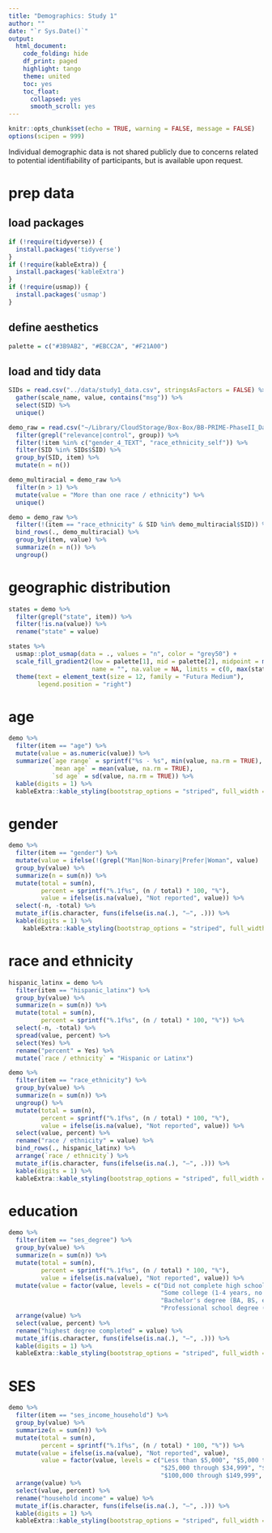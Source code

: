```yaml
---
title: "Demographics: Study 1"
author: ""
date: "`r Sys.Date()`"
output:
  html_document:
    code_folding: hide
    df_print: paged
    highlight: tango
    theme: united
    toc: yes
    toc_float:
      collapsed: yes
      smooth_scroll: yes
---
```


```r
knitr::opts_chunk$set(echo = TRUE, warning = FALSE, message = FALSE)
options(scipen = 999)
```

Individual demographic data is not shared publicly due to concerns related to potential identifiability of participants, but is available upon request. 

# prep data {.tabset}
## load packages
```r
if (!require(tidyverse)) {
  install.packages('tidyverse')
}
if (!require(kableExtra)) {
  install.packages('kableExtra')
}
if (!require(usmap)) {
  install.packages('usmap')
}
```

## define aesthetics
```r
palette = c("#3B9AB2", "#EBCC2A", "#F21A00")
```

## load and tidy data
```r
SIDs = read.csv("../data/study1_data.csv", stringsAsFactors = FALSE) %>%
  gather(scale_name, value, contains("msg")) %>%
  select(SID) %>%
  unique()

demo_raw = read.csv("~/Library/CloudStorage/Box-Box/BB-PRIME-PhaseII_Data_854102/BB-PRIME-PhaseII_NonIDable/BBPRIME_tournament/data/prepped/wave1_demographics.csv") %>%
  filter(grepl("relevance|control", group)) %>%
  filter(!item %in% c("gender_4_TEXT", "race_ethnicity_self")) %>%
  filter(SID %in% SIDs$SID) %>%
  group_by(SID, item) %>%
  mutate(n = n())

demo_multiracial = demo_raw %>%
  filter(n > 1) %>%
  mutate(value = "More than one race / ethnicity") %>%
  unique()

demo = demo_raw %>%
  filter(!(item == "race_ethnicity" & SID %in% demo_multiracial$SID)) %>%
  bind_rows(., demo_multiracial) %>%
  group_by(item, value) %>%
  summarize(n = n()) %>%
  ungroup() 
```

# geographic distribution {.tabset}
```r
states = demo %>%
  filter(grepl("state", item)) %>%
  filter(!is.na(value)) %>%
  rename("state" = value) 

states %>%
  usmap::plot_usmap(data = ., values = "n", color = "grey50") +
  scale_fill_gradient2(low = palette[1], mid = palette[2], midpoint = max(states$n) / 2, high = palette[3],
                       name = "", na.value = NA, limits = c(0, max(states$n)), breaks = seq(0, max(states$n), 50)) +
  theme(text = element_text(size = 12, family = "Futura Medium"),
        legend.position = "right")
```

# age {.tabset}
```r
demo %>%
  filter(item == "age") %>%
  mutate(value = as.numeric(value)) %>%
  summarize(`age range` = sprintf("%s - %s", min(value, na.rm = TRUE), max(value, na.rm = TRUE)),
            `mean age` = mean(value, na.rm = TRUE),
            `sd age` = sd(value, na.rm = TRUE)) %>%
  kable(digits = 1) %>%
  kableExtra::kable_styling(bootstrap_options = "striped", full_width = F, position = "left")
```

# gender {.tabset}
```r
demo %>%
  filter(item == "gender") %>%
  mutate(value = ifelse(!(grepl("Man|Non-binary|Prefer|Woman", value) | is.na(value)), "Prefer to self-describe", value)) %>%
  group_by(value) %>%
  summarize(n = sum(n)) %>%
  mutate(total = sum(n),
         percent = sprintf("%.1f%s", (n / total) * 100, "%"),
         value = ifelse(is.na(value), "Not reported", value)) %>%
  select(-n, -total) %>%
  mutate_if(is.character, funs(ifelse(is.na(.), "—", .))) %>%
  kable(digits = 1) %>%
    kableExtra::kable_styling(bootstrap_options = "striped", full_width = F, position = "left")
```

# race and ethnicity {.tabset}
```r
hispanic_latinx = demo %>%
  filter(item == "hispanic_latinx") %>%
  group_by(value) %>%
  summarize(n = sum(n)) %>%
  mutate(total = sum(n),
         percent = sprintf("%.1f%s", (n / total) * 100, "%")) %>%
  select(-n, -total) %>%
  spread(value, percent) %>%
  select(Yes) %>%
  rename("percent" = Yes) %>%
  mutate(`race / ethnicity` = "Hispanic or Latinx")

demo %>%
  filter(item == "race_ethnicity") %>%
  group_by(value) %>%
  summarize(n = sum(n)) %>%
  ungroup() %>%
  mutate(total = sum(n),
         percent = sprintf("%.1f%s", (n / total) * 100, "%"),
         value = ifelse(is.na(value), "Not reported", value)) %>%
  select(value, percent) %>%
  rename("race / ethnicity" = value) %>%
  bind_rows(., hispanic_latinx) %>%
  arrange(`race / ethnicity`) %>%
  mutate_if(is.character, funs(ifelse(is.na(.), "—", .))) %>%
  kable(digits = 1) %>%
  kableExtra::kable_styling(bootstrap_options = "striped", full_width = F, position = "left")
```

# education {.tabset}
```r
demo %>%
  filter(item == "ses_degree") %>%
  group_by(value) %>%
  summarize(n = sum(n)) %>%
  mutate(total = sum(n),
         percent = sprintf("%.1f%s", (n / total) * 100, "%"),
         value = ifelse(is.na(value), "Not reported", value)) %>%
  mutate(value = factor(value, levels = c("Did not complete high school", "High school graduate (diploma)", "High school graduate (GED)", 
                                          "Some college (1-4 years, no degree)", "Associate's degree (including occupational or academic degrees)",
                                          "Bachelor's degree (BA, BS, etc)", "Master's degree (MA, MS, MENG, MSW, etc)",
                                          "Professional school degree (MD, DDC, JD, etc)", "Doctorate degree (PhD, EdD, etc)", "Not reported"))) %>%
  arrange(value) %>%
  select(value, percent) %>%
  rename("highest degree completed" = value) %>%
  mutate_if(is.character, funs(ifelse(is.na(.), "—", .))) %>%
  kable(digits = 1) %>%
  kableExtra::kable_styling(bootstrap_options = "striped", full_width = F, position = "left")
```

# SES {.tabset}
```r
demo %>%
  filter(item == "ses_income_household") %>%
  group_by(value) %>%
  summarize(n = sum(n)) %>%
  mutate(total = sum(n),
         percent = sprintf("%.1f%s", (n / total) * 100, "%")) %>%
  mutate(value = ifelse(is.na(value), "Not reported", value),
         value = factor(value, levels = c("Less than $5,000", "$5,000 through $11,999", "$12,000 through $15,999", "$16,000 through $24,999", 
                                          "$25,000 through $34,999", "$35,000 through $49,999", "$50,000 through $74,999", "$75,000 through $99,999",
                                          "$100,000 through $149,999", "$150,000 and greater", "Not reported", "Prefer not to say"))) %>%
  arrange(value) %>%
  select(value, percent) %>%
  rename("household income" = value) %>%
  mutate_if(is.character, funs(ifelse(is.na(.), "—", .))) %>%
  kable(digits = 1) %>%
  kableExtra::kable_styling(bootstrap_options = "striped", full_width = F, position = "left")
```
